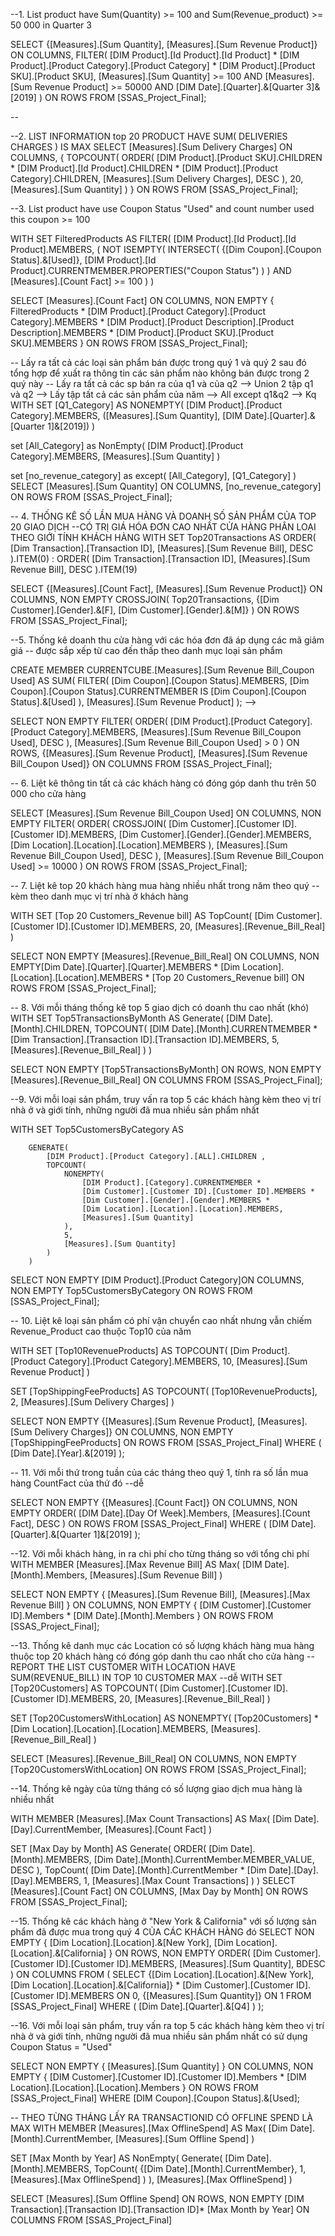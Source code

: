﻿
--1. List product have Sum(Quantity) >= 100 and Sum(Revenue_product) >= 50 000 in Quarter 3

SELECT 
    {[Measures].[Sum Quantity], [Measures].[Sum Revenue Product]} ON COLUMNS,
    FILTER(
        [DIM Product].[Id Product].[Id Product] * 
		[DIM Product].[Product Category].[Product Category] * 
		[DIM Product].[Product SKU].[Product SKU],
        [Measures].[Sum Quantity] >= 100 
        AND [Measures].[Sum Revenue Product] >= 50000
        AND [DIM Date].[Quarter].&[Quarter 3]&[2019]
    ) ON ROWS
FROM [SSAS_Project_Final];

--




--2. LIST INFORMATION top 20 PRODUCT HAVE SUM( DELIVERIES CHARGES ) IS MAX 
SELECT 
    [Measures].[Sum Delivery Charges] ON COLUMNS,
    {
        TOPCOUNT(
            ORDER(
                [DIM Product].[Product SKU].CHILDREN *
                [DIM Product].[Id Product].CHILDREN *
                [DIM Product].[Product Category].CHILDREN,
                [Measures].[Sum Delivery Charges],
                DESC
            ),
            20,
            [Measures].[Sum Quantity]
        )
    } ON ROWS
FROM [SSAS_Project_Final];



--3. List product have use Coupon Status "Used" and count number used this coupon >= 100 

WITH SET FilteredProducts AS
    FILTER(
        [DIM Product].[Id Product].[Id Product].MEMBERS,
        (
            NOT ISEMPTY(
                INTERSECT(
                    {[Dim Coupon].[Coupon Status].&[Used]},
                    [DIM Product].[Id Product].CURRENTMEMBER.PROPERTIES("Coupon Status")
                )
            )
            AND
            [Measures].[Count Fact] >= 100
        )
    )

SELECT 
    [Measures].[Count Fact] ON COLUMNS,
    NON EMPTY 
    {
        FilteredProducts *
        [DIM Product].[Product Category].[Product Category].MEMBERS *
        [DIM Product].[Product Description].[Product Description].MEMBERS *
        [DIM Product].[Product SKU].[Product SKU].MEMBERS
    } ON ROWS
FROM [SSAS_Project_Final];

-- Lấy ra tất cả các loại sản phẩm bán được trong quý 1 và quý 2 sau đó tổng hợp để xuất ra thông tin các sản phẩm nào không bán được trong 2 quý này
-- Lấy ra tất cả các sp bán ra của q1 và của q2 --> Union 2 tập q1 và q2 -->  Lấy tập tất cả các sản phẩm của năm --> All except q1&q2 --> Kq
WITH 
SET [Q1_Category] AS
    NONEMPTY(
        [DIM Product].[Product Category].MEMBERS,
        ([Measures].[Sum Quantity], [DIM Date].[Quarter].&[Quarter 1]&[2019])
    )

set [All_Category] as
NonEmpty(
	[DIM Product].[Product Category].MEMBERS,
	[Measures].[Sum Quantity]
)

set [no_revenue_category] as
except(
	[All_Category],
	[Q1_Category]
)
SELECT 
    [Measures].[Sum Quantity] ON COLUMNS,
    [no_revenue_category] ON ROWS
FROM [SSAS_Project_Final];


-- 4. THỐNG KÊ SỐ LẦN MUA HÀNG VÀ DOANH SỐ SẢN PHẨM CỦA TOP 20 GIAO DỊCH 
--CÓ TRỊ GIÁ HÓA ĐƠN CAO NHẤT CỬA HÀNG PHÂN LOẠI THEO GIỚI TÍNH KHÁCH HÀNG 
WITH 
SET Top20Transactions AS
    ORDER(
        [Dim Transaction].[Transaction ID],
        [Measures].[Sum Revenue Bill],
        DESC
    ).ITEM(0) : 
    ORDER(
        [Dim Transaction].[Transaction ID],
        [Measures].[Sum Revenue Bill],
        DESC
    ).ITEM(19)

SELECT
    {[Measures].[Count Fact],
	[Measures].[Sum Revenue Product]} ON COLUMNS,
    NON EMPTY
    CROSSJOIN(
        Top20Transactions,
        {[Dim Customer].[Gender].&[F], [Dim Customer].[Gender].&[M]}
    ) ON ROWS
FROM [SSAS_Project_Final];


--5. Thống kê doanh thu cửa hàng với các hóa đơn đã áp dụng các mã giảm giá
-- được sắp xếp từ cao đến thấp theo danh mục loại sản phẩm

CREATE MEMBER CURRENTCUBE.[Measures].[Sum Revenue Bill_Coupon Used] AS
    SUM(
        FILTER(
            [Dim Coupon].[Coupon Status].MEMBERS,
            [Dim Coupon].[Coupon Status].CURRENTMEMBER IS [Dim Coupon].[Coupon Status].&[Used]
        ),
        [Measures].[Sum Revenue Product]
    );
--> 



SELECT
    NON EMPTY
    FILTER(
        ORDER(
            [DIM Product].[Product Category].[Product Category].MEMBERS,
            [Measures].[Sum Revenue Bill_Coupon Used], 
            DESC
        ),
        [Measures].[Sum Revenue Bill_Coupon Used] > 0 
    ) ON ROWS,
    {[Measures].[Sum Revenue Product], [Measures].[Sum Revenue Bill_Coupon Used]} ON COLUMNS
FROM [SSAS_Project_Final];


-- 6. Liệt kê thông tin tất cả các khách hàng có đóng góp danh thu trên 50 000 cho cửa hàng



SELECT
  [Measures].[Sum Revenue Bill_Coupon Used] ON COLUMNS,
  NON EMPTY
  FILTER(
    ORDER(
      CROSSJOIN(
        [Dim Customer].[Customer ID].[Customer ID].MEMBERS,
        [Dim Customer].[Gender].[Gender].MEMBERS,
        [Dim Location].[Location].[Location].MEMBERS
      ),
      [Measures].[Sum Revenue Bill_Coupon Used],
      DESC
    ),
    [Measures].[Sum Revenue Bill_Coupon Used] >= 10000
  ) ON ROWS
FROM [SSAS_Project_Final];



-- 7. Liệt kê top 20 khách hàng mua hàng nhiều nhất trong năm theo quý 
--kèm theo danh mục vị trí nhà ở khách hàng 



WITH
SET [Top 20 Customers_Revenue bill] AS
    TopCount(
        [Dim Customer].[Customer ID].[Customer ID].MEMBERS,
        20,
        [Measures].[Revenue_Bill_Real]
    )

SELECT 
    NON EMPTY [Measures].[Revenue_Bill_Real] ON COLUMNS,
    NON EMPTY[Dim Date].[Quarter].[Quarter].MEMBERS 
	* [Dim Location].[Location].[Location].MEMBERS 
	* [Top 20 Customers_Revenue bill] ON ROWS
FROM [SSAS_Project_Final];

-- 8. Với mỗi tháng thống kê top 5 giao dịch có doanh thu cao nhất (khó)
WITH
SET Top5TransactionsByMonth AS
    Generate(
        [DIM Date].[Month].CHILDREN,
        TOPCOUNT(
            [DIM Date].[Month].CURRENTMEMBER * [Dim Transaction].[Transaction ID].[Transaction ID].MEMBERS,
            5,
            [Measures].[Revenue_Bill_Real]
        )
    )

SELECT 
    NON EMPTY [Top5TransactionsByMonth] ON ROWS,
    NON EMPTY [Measures].[Revenue_Bill_Real] ON COLUMNS
FROM [SSAS_Project_Final];



--9. Với mỗi loại sản phẩm, truy vấn ra top 5 các khách hàng kèm theo vị trí nhà ở và giới tính, những người đã mua nhiều sản phẩm nhất 

WITH
SET Top5CustomersByCategory AS
    
        GENERATE(
            [DIM Product].[Product Category].[ALL].CHILDREN ,
            TOPCOUNT(
                NONEMPTY(
                    [DIM Product].[Category].CURRENTMEMBER *
                    [Dim Customer].[Customer ID].[Customer ID].MEMBERS *
                    [Dim Customer].[Gender].[Gender].MEMBERS *
                    [Dim Location].[Location].[Location].MEMBERS,
                    [Measures].[Sum Quantity]
                ),
                5,
                [Measures].[Sum Quantity]
            )
        )
    

SELECT 
    NON EMPTY [DIM Product].[Product Category]ON COLUMNS,
    NON EMPTY Top5CustomersByCategory ON ROWS
FROM [SSAS_Project_Final];






-- 10. Liệt kê loại sản phẩm có phí vận chuyển cao nhất nhưng vẫn chiếm Revenue_Product cao thuộc Top10 của năm 



WITH
SET [Top10RevenueProducts] AS
    TOPCOUNT(
        [Dim Product].[Product Category].[Product Category].MEMBERS,
        10,
        [Measures].[Sum Revenue Product]
    )

SET [TopShippingFeeProducts] AS
    TOPCOUNT(
        [Top10RevenueProducts],
        2,
        [Measures].[Sum Delivery Charges]
    )

SELECT 
    NON EMPTY {[Measures].[Sum Revenue Product], [Measures].[Sum Delivery Charges]} ON COLUMNS,
    NON EMPTY [TopShippingFeeProducts] ON ROWS
FROM [SSAS_Project_Final]
WHERE (
    [Dim Date].[Year].&[2019] 
);


-- 11. Với mỗi thứ trong tuần của các tháng theo quý 1, tính ra số lần mua hàng CountFact của thứ đó --dễ 

SELECT 
    NON EMPTY {[Measures].[Count Fact]} ON COLUMNS,
    NON EMPTY 
    ORDER(
        [DIM Date].[Day Of Week].Members,
        [Measures].[Count Fact],
        DESC
    ) ON ROWS
FROM [SSAS_Project_Final]
WHERE (
    [DIM Date].[Quarter].&[Quarter 1]&[2019]
);


--12. Với mỗi khách hàng, in ra chi phí cho từng tháng so với tổng chi phí 
WITH
  MEMBER [Measures].[Max Revenue Bill] AS
    Max(
      [DIM Date].[Month].Members,
      [Measures].[Sum Revenue Bill]
    )

SELECT
  NON EMPTY
  {
    [Measures].[Sum Revenue Bill],
    [Measures].[Max Revenue Bill]
  } ON COLUMNS,
  NON EMPTY
  {
    [DIM Customer].[Customer ID].Members *
    [DIM Date].[Month].Members
  } ON ROWS
FROM [SSAS_Project_Final];





--13. Thống kê danh mục các Location có số lượng khách hàng mua hàng thuộc top 20 khách hàng có đóng góp danh thu cao nhất cho cửa hàng 
-- REPORT THE LIST CUSTOMER WITH LOCATION HAVE SUM(REVENUE_BILL) IN TOP 10 CUSTOMER MAX  --dễ
WITH 
SET [Top20Customers] AS
    TOPCOUNT(
        [Dim Customer].[Customer ID].[Customer ID].MEMBERS,
        20,
        [Measures].[Revenue_Bill_Real]
    )

SET [Top20CustomersWithLocation] AS
    NONEMPTY(
        [Top20Customers] * [Dim Location].[Location].[Location].MEMBERS,
        [Measures].[Revenue_Bill_Real]
    )

SELECT 
    [Measures].[Revenue_Bill_Real] ON COLUMNS,
    NON EMPTY [Top20CustomersWithLocation] ON ROWS
FROM [SSAS_Project_Final];

--14. Thống kê ngày của từng tháng có số lượng giao dịch mua hàng là nhiều nhất 

WITH
MEMBER [Measures].[Max Count Transactions] AS
    Max(
        [Dim Date].[Day].CurrentMember,
        [Measures].[Count Fact]
    )

SET [Max Day by Month] AS
    Generate(
        ORDER(
            [Dim Date].[Month].MEMBERS,
            [Dim Date].[Month].CurrentMember.MEMBER_VALUE,
            DESC
        ),
        TopCount(
            [Dim Date].[Month].CurrentMember * [Dim Date].[Day].[Day].MEMBERS,
            1,
            [Measures].[Max Count Transactions]
        )
    )
SELECT [Measures].[Count Fact] ON COLUMNS,
[Max Day by Month] ON ROWS
FROM [SSAS_Project_Final];

--15. Thống kê các khách hàng ở "New York & California" với số lượng sản phẩm đã được mua trong quý 4 CỦA CÁC KHÁCH HÀNG đó 
SELECT 
    NON EMPTY {
        [Dim Location].[Location].&[New York],
        [Dim Location].[Location].&[California]
    } ON ROWS,
    NON EMPTY ORDER(
        [Dim Customer].[Customer ID].[Customer ID].MEMBERS,
        [Measures].[Sum Quantity], BDESC
    ) ON COLUMNS
FROM (
    SELECT 
        {[Dim Location].[Location].&[New York], [Dim Location].[Location].&[California]} * 
        [Dim Customer].[Customer ID].[Customer ID].MEMBERS ON 0,
        {[Measures].[Sum Quantity]} ON 1
    FROM [SSAS_Project_Final]
    WHERE (
        [Dim Date].[Quarter].&[Q4]
    )
);

--16. Với mỗi loại sản phẩm, truy vấn ra top 5 các khách hàng kèm theo vị trí nhà ở và giới tính, những người đã mua nhiều sản phẩm nhất có sử dụng Coupon Status = "Used"

SELECT
  NON EMPTY
  {
    [Measures].[Sum Quantity]
  } ON COLUMNS,
  NON EMPTY
  {
    [DIM Customer].[Customer ID].[Customer ID].Members *
	[DIM Location].[Location].[Location].Members
  } ON ROWS
FROM [SSAS_Project_Final]
WHERE
    [DIM Coupon].[Coupon Status].&[Used];

-- THEO TỪNG THÁNG LẤY RA TRANSACTIONID CÓ OFFLINE SPEND LÀ MAX
WITH
MEMBER [Measures].[Max OfflineSpend] AS
    Max(
        [Dim Date].[Month].CurrentMember,
        [Measures].[Sum Offline Spend]
    )

SET [Max Month by Year] AS
    NonEmpty(
        Generate(
            [Dim Date].[Month].MEMBERS,
            TopCount(
                {[Dim Date].[Month].CurrentMember},
                1,
                [Measures].[Max OfflineSpend]
            )
        ),
        [Measures].[Max OfflineSpend]
    )

SELECT 
    [Measures].[Sum Offline Spend] ON ROWS,
    NON EMPTY
    [DIM Transaction].[Transaction ID].[Transaction ID]*
    [Max Month by Year] ON COLUMNS
FROM 
    [SSAS_Project_Final]